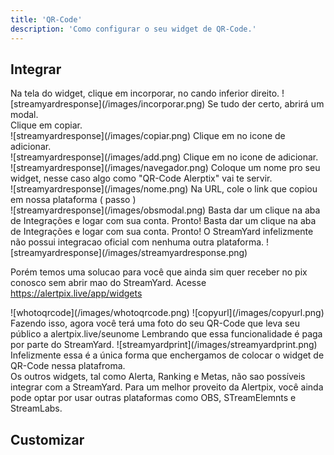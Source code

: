 ```yaml
---
title: 'QR-Code'
description: 'Como configurar o seu widget de QR-Code.'
---
```


## Integrar

<AccordionGroup>
  <Accordion title="OBS">
   <Steps>
  <Step title="Clique em Incorporar">
    Na tela do widget, clique em incorporar, no cando inferior direito.
    ![streamyardresponse](/images/incorporar.png)
  </Step>
  <Step title="Copie a URL">
    Se tudo der certo, abrirá um modal. <br/>
    Clique em copiar. <br/>
    ![streamyardresponse](/images/copiar.png)
  </Step>
  <Step title="Agora no OBS">
    Clique em no icone de adicionar. <br/>
    ![streamyardresponse](/images/add.png)
  </Step>
  <Step title="Clique em Navegador">
    Clique em no icone de adicionar. <br/>
    ![streamyardresponse](/images/navegador.png)
  </Step>
  <Step title="Clique em Navegador">
    Coloque um nome pro seu widget, nesse caso algo como "QR-Code Alerptix" vai te servir. <br/>
    ![streamyardresponse](/images/nome.png)
  </Step>
  <Step title="Clique em Navegador">
    Na URL, cole o link que copiou em nossa plataforma ( passo ) <br/>
    ![streamyardresponse](/images/obsmodal.png)
  </Step>
</Steps>


  </Accordion>

  <Accordion title="StreamElements">
   Basta dar um clique na aba de Integrações e logar com sua conta. Pronto!
  </Accordion>

 <Accordion title="StreamLabs">
    Basta dar um clique na aba de Integrações e logar com sua conta. Pronto!

  </Accordion>
  <Accordion title="StreamYard">
   O StreamYard infelizmente não possui integracao oficial com nenhuma outra plataforma. 
   ![streamyardresponse](/images/streamyardresponse.png)

   Porém temos uma solucao para você que ainda sim quer receber no pix conosco sem abrir mao do StreamYard.
 <Steps>
  <Step title="Abra seu painel">
    Acesse https://alertpix.live/app/widgets <br/>

  </Step>
  <Step title="Clique em Incorporar widget">
       ![whotoqrcode](/images/whotoqrcode.png)
  </Step>
  <Step title="Copie o link">
     ![copyurl](/images/copyurl.png)
  </Step>
  <Step title="Cole o link em seu navegador e tire print do QR-Code">
  Fazendo isso, agora você terá uma foto do seu QR-Code que leva seu público a alertpix.live/seunome
     
  </Step>
  <Step title="Adicione uma sobreposicao no StreamYard.">
   Lembrando que essa funcionalidade é paga por parte do StreamYard.
     ![streamyardprint](/images/streamyardprint.png)
     Infelizmente essa é a única forma que enchergamos de colocar o widget de QR-Code nessa platafroma. <br/>
Os outros widgets, tal como Alerta, Ranking e Metas, não sao possíveis integrar com a StreamYard.
     Para um melhor proveito da Alertpix, você ainda pode optar por usar outras plataformas como OBS, STreamElemnts e StreamLabs.
  </Step>
</Steps>
  </Accordion>
</AccordionGroup>

## Customizar

